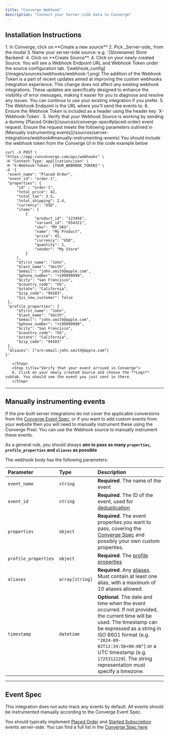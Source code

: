 ```yaml
---
title: "Converge Webhook"
description: "Connect your Server-side data to Converge"
---
```


## Installation Instructions

  <Steps>
    <Step title="Create a new Webhook Source in Converge">
      1. In Converge, click on **Create a new source**
        2. Pick _Server-side_ from the modal
        3. Name your server-side source: e.g. `{Storename} Store Backend`
        4. Click on **Create Source**.
    </Step>
    <Step title="Send a dummy event">
        4. Click on your newly created Source. You will see a Webhook Endpoint URL and Webhook Token under the source configuration tab.
        ![webhook_config](/images/sources/webhooks/webhook-1.png)
        <Note>
            The addition of the Webhook Token is a part of recent updates aimed at improving the custom webhooks integration experience. This change does not affect any existing webhook integrations. These updates are specifically designed to enhance the visibility of error messages, making it easier for you to diagnose and resolve any issues. You can continue to use your existing integration if you prefer.
        </Note>
        5. The Webhook Endpoint is the URL where you'll send the events to.
        6. Ensure the Webhook Token is included as a header using the header key `X-Webhook-Token`.
        5. Verify that your Webhook Source is working by sending a dummy [Placed Order](/sources/converge-spec#placed-order) event request. Ensure the request meets the following parameters outlined in [Manually instrumenting events](/sources/server-integrations/webhook#manually-instrumenting-events)
         <Accordion icon="code" title="Code example"> 
         <Note> You should include the webhook token from the Converge UI in the code example below</Note>
   <CodeGroup>
   
   ```cURL cURL
  curl -X POST \
  "https://app.runconverge.com/api/webhooks" \
  -H "Content-Type: application/json" \
  -H "X-Webhook-Token: {YOUR_WEBHOOK_TOKEN}" \
  -d '{
    "event_name": "Placed Order",
    "event_id": "order-1",
    "properties": {
        "id" : "order-1",
        "total_price": 42,
        "total_tax": 3.5,
        "total_shipping": 2.4,
        "currency": "USD",
        "items": [
            {
                "product_id": "123456",
                "variant_id": "654321",
                "sku": "MY_SKU",
                "name": "My Product",
                "price": 42,
                "currency": "USD",
                "quantity": 1,
                "vendor": "My Store"
            }
        ],
        "$first_name": "John",
        "$last_name": "Smith",
        "$email": "john.smith@apple.com",
        "$phone_number": "+199999999",
        "$city": "San Francisco",
        "$country_code": "US",
        "$state": "California",
        "$zip_code": "94103",
        "$is_new_customer": false
    },
    "profile_properties": {
        "$first_name": "John",
        "$last_name": "Smith",
        "$email": "john.smith@apple.com",
        "$phone_number": "+199999999",
        "$city": "San Francisco",
        "$country_code": "US",
        "$state": "California",
        "$zip_code": "94103"
    },
    "aliases": ["urn:email:john.smith@apple.com"]
}'

   ```
   </CodeGroup>
    </Accordion> 
    

       </Step>
       <Step title="Verify that your event arrived in Converge">
       6. Click on your newly created Source and choose the **Logs** subtab. You should see the event you just sent in there.
       </Step>
</Steps>

---

## Manually instrumenting events

If the pre-built server integrations do not cover the applicable conversions from the [Converge Event Spec](/sources/converge-spec); or if you want to add custom events from your website then you will need to manually instrument these using the Converge Pixel.
You can use the Webhook source to manually instrument these events.

<Info> As a general rule, you should always **aim to pass as many `properties`, `profile_properties` and `aliases` as possible** </Info>

The webhook body has the following parameters: 

| Parameter | Type     | Description                       |
| :-------- | :------- | :-------------------------------- |
| `event_name`      | `string` | **Required**. The name of the event |
| `event_id` | `string` | **Required**. The ID of the event, used for [deduplication](/sources/source-concepts#deduplication) |
| `properties` | `object` | **Required**. The event properties you want to pass, covering the [Converge Spec](/sources/server-integrations/webhook#event-spec) and possibly your own custom properties. |
| `profile_properties` | `object` | **Required**. The [profile properties](/sources/source-concepts#profile-properties) |
| `aliases` | `array[string]` | **Required**. Any [aliases](/sources/source-concepts#aliases). Must contain at least one alias, with a maximum of 10 aliases allowed. |
| `timestamp` | `datetime` | **Optional**. The date and time when the event occurred. If not provided, the current time will be used. The timestamp can be expressed as a string in ISO 8601 format (e.g. `"2024-09-02T12:34:56+00:00"`) or a UTC timestamp (e.g. `1725312229`).  The string representation must specify a timezone.


---

## Event Spec

This integration does not auto-track any events by default. 
All events should be instrumented manually according to the Converge Event Spec.


<Note> You should typically implement [Placed Order](/sources/converge-spec#placed-order) and [Started Subscription](/sources/converge-spec#started-subscription) events server-side. You can find a full list in the [Converge Spec here](/sources/converge-spec) </Note>